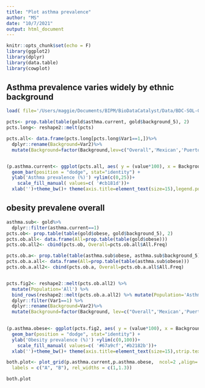 ```yaml
---
title: "Plot asthma prevalence"
author: "MS"
date: "10/7/2021"
output: html_document
---
```


```r
knitr::opts_chunk$set(echo = F)
library(ggplot2)
library(dplyr)
library(data.table)
library(cowplot)
```

## Asthma prevalence varies widely by ethnic background


```r
load( file='/Users/maggie/Documents/BIPM/BioDataCatalyst/Data/BDC-SOL-GOLD-0424.RData')


```

```r

pcts<- prop.table(table(gold$asthma.current, gold$background_5), 2)
pcts.long<- reshape2::melt(pcts)

pcts.all<- data.frame(pcts.long[pcts.long$Var1==1,])%>%
  dplyr::rename(Background=Var2)%>%
  mutate(Background=factor(Background,lev=c("Overall",'Mexican','Puerto Rican','Cuban','Dominican','Other'), labels=c("Overall",'Mexican','Puerto Rican','Cuban','Dominican','Other')))



```


```r


(p.asthma.current<- ggplot(pcts.all, aes( y = (value*100), x = Background, fill='grey50')) + 
  geom_bar(position = "dodge", stat="identity") +
  ylab('Asthma prevalence (%)') +ylim(c(0,25))+
    scale_fill_manual( values=c( '#cb181d'))+
  xlab('')+theme_bw()+ theme(axis.title=element_text(size=15),legend.position='none', strip.text.x = element_text(size = 15),text = element_text(size = 15)))


```

## obesity prevalene overall


```r

asthma.sub<- gold%>%
  dplyr::filter(asthma.current==1)
pcts.ob<- prop.table(table(gold$obese, gold$background_5), 2)
pcts.ob.all<- data.frame(All=prop.table(table(gold$obese)))
pcts.ob.all2<- cbind(pcts.ob, Overall=pcts.ob.all$All.Freq)

pcts.ob.a<- prop.table(table(asthma.sub$obese, asthma.sub$background_5), 2)
pcts.ob.a.all<- data.frame(All=prop.table(table(asthma.sub$obese)))
pcts.ob.a.all2<- cbind(pcts.ob.a, Overall=pcts.ob.a.all$All.Freq)


pcts.fig2<- reshape2::melt(pcts.ob.all2) %>%
  mutate(Population='All') %>%
  bind_rows(reshape2::melt(pcts.ob.a.all2) %>% mutate(Population='Asthmatics'))%>%
  dplyr::filter(Var1==1) %>%
  dplyr::rename(Background=Var2)%>%
  mutate(Background=factor(Background, lev=c("Overall",'Mexican','Puerto Rican','Cuban','Dominican','Other')))
  
```



```r

(p.asthma.obese<- ggplot(pcts.fig2, aes( y = (value*100), x = Background, fill=Population)) + 
  geom_bar(position = "dodge", stat="identity") +
  ylab('Obesity prevalence (%)') +ylim(c(0,100))+
    scale_fill_manual( values=c( '#67a9cf','#b2182b'))+
  xlab('')+theme_bw()+ theme(axis.title=element_text(size=15),strip.text.x = element_text(size = 15),text = element_text(size = 15)))
```



```r

both.plot<- plot_grid(p.asthma.current,p.asthma.obese,  ncol=2 ,align='vh',  
  labels = c("A", "B"), rel_widths = c(1,1.3))

both.plot


```
